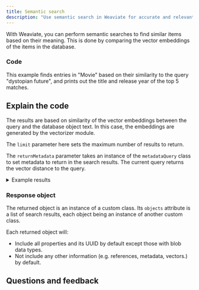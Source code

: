 ```yaml
---
title: Semantic search
description: "Use semantic search in Weaviate for accurate and relevant text results."
---
```



With Weaviate, you can perform semantic searches to find similar items based on their meaning. This is done by comparing the vector embeddings of the items in the database.

### <i class="fa-solid fa-code"></i> Code

This example finds entries in "Movie" based on their similarity to the query "dystopian future", and prints out the title and release year of the top 5 matches.

<FilteredTextBlock
  text={TSCode}
  startMarker="// MetadataSemanticSearch"
  endMarker="// END MetadataSemanticSearch"
  language="ts"
/>

## <i class="fa-solid fa-chalkboard"></i> Explain the code

The results are based on similarity of the vector embeddings between the query and the database object text. In this case, the embeddings are generated by the vectorizer module.

The `limit` parameter here sets the maximum number of results to return.

The `returnMetadata` parameter takes an instance of the `metadataQuery` class to set metadata to return in the search results. The current query returns the vector distance to the query.

<details>
  <summary>Example results</summary>

```text
In Time 2011
Distance to query: 0.179

Gattaca 1997
Distance to query: 0.180

I, Robot 2004
Distance to query: 0.182

Mad Max: Fury Road 2015
Distance to query: 0.190

The Maze Runner 2014
Distance to query: 0.193
```

</details>

### <i class="fa-solid fa-chalkboard"></i> Response object

The returned object is an instance of a custom class. Its `objects` attribute is a list of search results, each object being an instance of another custom class.

Each returned object will:
- Include all properties and its UUID by default except those with blob data types.
- Not include any other information (e.g. references, metadata, vectors.) by default.


## Questions and feedback


<DocsFeedback/>
